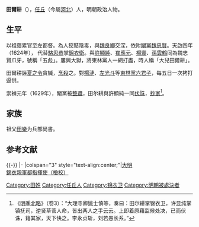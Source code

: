 {{明清人物信息框
| 姓名 = 田爾耕
| 原名 =
| 圖片名稱= 
| 圖片大小 = 160px
| 圖片說明 = 
| 最高職務 = 錦衣親軍都指揮使左都督
| 屆數 = 
| 國家 = 大明
| 前任 = 駱思恭
| 繼任 = [[骆养性|骆养性]]
| 爵位 =
| 籍貫 =河北
| 族裔 = 漢族
| 旗籍 = 
| 字號 = 
| 諡號 = 
| 出生日期 = 萬曆年間
| 出生地點 = 滄州[[任丘|任丘]]
| 逝世日期 = 崇禎二年(1629年)
| 逝世地點 = 京師
| 墓葬 =
| 配偶 =
| 親屬 =祖父 兵部尚書[[田樂|田樂]]
| 出身 = 
宦官出身
| 經歷 = 锦衣卫<br>錦衣親軍都指揮使左都督
| 著作 =
}}
'''田爾耕'''（{{bd|？||1629年}}），[[任丘|任丘]]（今屬[[河北|河北]]）人，明朝政治人物。

== 生平 ==
以祖蔭累官至左都督。為人狡黠陰毒，與[[魏良卿|魏良卿]]交深，依附[[閹黨|閹黨]][[魏忠賢|魏忠賢]]。天啟四年（1624年）， 代替[[駱思恭|駱思恭]]掌[[錦衣衛|錦衣衛]]。與[[許顯純|許顯純]]、[[崔應元|崔應元]]、[[楊寰|楊寰]]、[[孫雲鶴|孫雲鶴]]同為魏忠賢爪牙，號稱「五彪」。屢興大獄，將東林黨人一網打盡，時人稱「大兒田爾耕」。

田爾耕誣[[夏之令|夏之令]]貪贓，[[烹殺|烹殺]]之。對[[楊漣|楊漣]]、[[左光斗|左光斗]]等[[東林黨六君子|東林黨六君子]]，每五日一次拷打逼供。

崇禎元年（1629年），閹黨被[[整肅|整肅]]，田尔耕與許顯純一同[[伏誅|伏誅]]，[[抄家|抄家]]<ref>《[[明季北略|明季北略]]》（卷3）：“大理寺卿姚士慎等，奏曰：田尔耕掌锦衣卫，许显纯掌镇抚司，逆贤草菅人命，皆出两人之手云云。上即着原藉监候处决，已而伏诛，籍其家，天下快之。李永贞斩，刘若愚长系。”</ref>。

== 家族 ==
祖父[[田樂|田樂]]为兵部尚書。

==参考文献==
{{reflist}}
{{-}}
{{start box}}
{{s-off}}
|-
|colspan="3" style="text-align:center;"|[[明朝|大明]][[锦衣卫|錦衣親軍都指揮使（檢校）]]
{{s-before|[[駱思恭|駱思恭]]}}
{{s-title|田爾耕}}
{{s-after|[[駱養性|駱養性]]}}
{{end box}}

{{Authority control}}

{{DEFAULTSORT:}}
[[Category:田姓|Category:田姓]]
[[Category:任丘人|Category:任丘人]]
[[Category:锦衣卫|Category:锦衣卫]]
[[Category:明朝被處決者|Category:明朝被處決者]]


{{明朝人物小作品}}